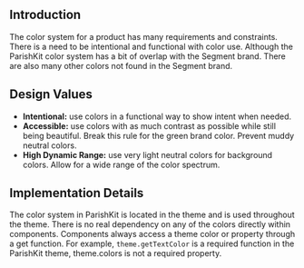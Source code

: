 
## Introduction

The color system for a product has many requirements and constraints.
There is a need to be intentional and functional with color use. Although the ParishKit color system has a bit of overlap with the Segment brand.
There are also many other colors not found in the Segment brand.

## Design Values

* **Intentional:** use colors in a functional way to show intent when needed.
* **Accessible:** use colors with as much contrast as possible while still being beautiful. Break this rule for the green brand color. Prevent muddy neutral colors.
* **High Dynamic Range:** use very light neutral colors for background colors. Allow for a wide range of the color spectrum.

## Implementation Details

The color system in ParishKit is located in the theme and is used throughout the theme.
There is no real dependency on any of the colors directly within components.
Components always access a theme color or property through a get function. For example, `theme.getTextColor` is a required function in the ParishKit theme, theme.colors is not a required property.

<ColorExamples marginTop={40} />